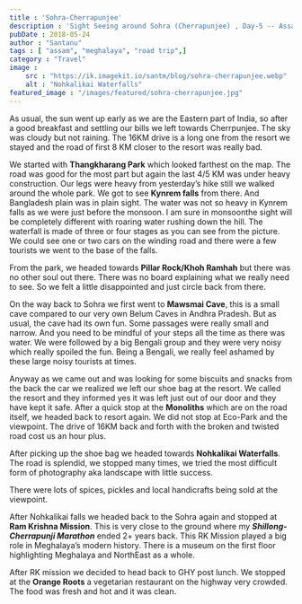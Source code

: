 ```yaml
---
title : 'Sohra-Cherrapunjee'
description : 'Sight Seeing around Sohra (Cherrapunjee) , Day-5 -- Assam & Meghalaya Trip 2018'
pubDate : 2018-05-24
author : "Santanu"
tags : [ "assam", "meghalaya", "road trip",]
category : "Travel"
image : 
    src : "https://ik.imagekit.io/santm/blog/sohra-cherrapunjee.webp"
    alt : "Nohkalikai Waterfalls"
featured_image : "/images/featured/sohra-cherrapunjee.jpg"
---
```

As usual, the sun went up early as we are the Eastern part of India, so after a good breakfast and settling our bills we left towards Cherrpunjee. The sky was cloudy but not raining. The 16KM drive is a long one from the resort we stayed and the road of first  8 KM closer to the resort was really bad.  

We started with **Thangkharang Park** which looked farthest on the map. The road was good for the most part but again the last 4/5 KM was under heavy construction. Our legs were heavy from yesterday’s hike still we walked around the whole park. We got to see **Kynrem falls** from there. And Bangladesh plain was in plain sight. The water was not so heavy in
Kynrem falls as we were just before the monsoon. I am sure in monsoonthe sight will be completely different with roaring water rushing down the hill.  The waterfall is made of three or four stages as you can see from the picture. We could see one or two cars on the winding road and there were a few tourists we went to the base of the falls.

From the park, we headed towards **Pillar Rock/Khoh Ramhah** but there was no other soul out there. There was no board explaining what we really need to see. So we felt a little disappointed and just circle back from there.  

On the way back to Sohra we first went to **Mawsmai Cave**, this is a small cave compared to our very own Belum Caves in Andhra Pradesh. But as usual, the cave had its own fun. Some passages were really small and narrow. And you need to be mindful of your steps all the time as there was water. We were followed by a big Bengali group and they were very noisy which really spoiled the fun. Being a Bengali, we really feel ashamed by these large noisy tourists at times.

Anyway as we came out and was looking for some biscuits and snacks from the back the car we realized we left our shoe bag at the resort. We called the resort and they informed yes it was left just out of our door and they have kept it safe. After a quick stop at the **Monoliths** which are on the road itself, we headed back to resort again. We did not stop at Eco-Park and the viewpoint. The drive of 16KM back and forth with the broken and twisted road cost us an hour plus.

After picking up the shoe bag we headed towards **Nohkalikai Waterfalls**. The road is splendid, we stopped many times, we tried the most difficult form of photography aka landscape with little success.

There were lots of spices, pickles and local handicrafts being sold at the viewpoint. 

After Nohkalikai falls we headed back to the Sohra again and stopped at **Ram Krishna Mission**.  This is very close to the ground where my ***Shillong-Cherrapunji Marathon*** ended 2+ years back. This RK Mission played a big role in Meghalaya’s modern history. There is a museum on the first floor highlighting Meghalaya and NorthEast as a whole.  

After RK mission we decided to head back to GHY post lunch. We stopped at the **Orange Roots** a vegetarian restaurant on the highway very crowded.   The food was fresh and hot and it was clean.  

